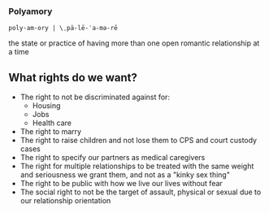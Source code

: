
<Banner>
<h3>Polyamory</h3>

`poly·​am·​ory | \ˌpä-lē-ˈa-mə-rē`

the state or practice of having more than one open romantic relationship at a time
</Banner>

## What rights do we want?

- The right to not be discriminated against for:
  - Housing
  - Jobs
  - Health care
- The right to marry
- The right to raise children and not lose them to CPS and court custody cases
- The right to specify our partners as medical caregivers
- The right for multiple relationships to be treated with the same weight and seriousness we grant them, and not as a "kinky sex thing"
- The right to be public with how we live our lives without fear
- The social right to not be the target of assault, physical or sexual due to our relationship orientation
